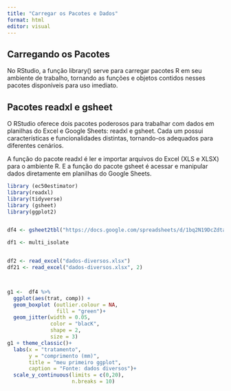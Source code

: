 ```yaml
---
title: "Carregar os Pacotes e Dados"
format: html
editor: visual
---
```


## Carregando os Pacotes

No RStudio, a função library() serve para carregar pacotes R em seu ambiente de trabalho, tornando as funções e objetos contidos nesses pacotes disponíveis para uso imediato.

## Pacotes readxl e gsheet

O RStudio oferece dois pacotes poderosos para trabalhar com dados em planilhas do Excel e Google Sheets: readxl e gsheet. Cada um possui características e funcionalidades distintas, tornando-os adequados para diferentes cenários.

A função do pacote readxl é ler e importar arquivos do Excel (XLS e XLSX) para o ambiente R. E a função do pacote gsheet é acessar e manipular dados diretamente em planilhas do Google Sheets.

```r
library (ec50estimator)
library(readxl)
library(tidyverse)
library (gsheet)
library(ggplot2)


df4 <- gsheet2tbl("https://docs.google.com/spreadsheets/d/1bq2N19DcZdtax2fQW9OHSGMR0X2__Z9T/edit#gid=983033137")

df1 <- multi_isolate


df2 <- read_excel("dados-diversos.xlsx")
df21 <- read_excel("dados-diversos.xlsx", 2)



g1 <-  df4 %>% 
  ggplot(aes(trat, comp)) +
  geom_boxplot (outlier.colour = NA,
                fill = "green")+
  geom_jitter(width = 0.05,
              color = "blacK",
              shape = 2,
              size = 3)
g1 + theme_classic()+
  labs(x = "tratamento",
       y = "comprimento (mm)",
       title = "meu primeiro ggplot",
       caption = "Fonte: dados diversos")+
  scale_y_continuous(limits = c(0,20),
                     n.breaks = 10)



```
